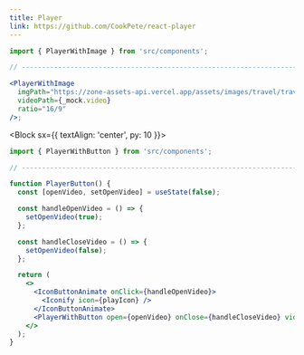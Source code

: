```yaml
---
title: Player
link: https://github.com/CookPete/react-player
---
```


<Block>
  <PlayerImage />
</Block>

```jsx
import { PlayerWithImage } from 'src/components';

// ----------------------------------------------------------------------

<PlayerWithImage
  imgPath="https://zone-assets-api.vercel.app/assets/images/travel/travel_hero_4.jpg"
  videoPath={_mock.video}
  ratio="16/9"
/>;
```

<Block sx={{ textAlign: 'center', py: 10 }}>
  <PlayerButton />
</Block>

```jsx
import { PlayerWithButton } from 'src/components';

// ----------------------------------------------------------------------

function PlayerButton() {
  const [openVideo, setOpenVideo] = useState(false);

  const handleOpenVideo = () => {
    setOpenVideo(true);
  };

  const handleCloseVideo = () => {
    setOpenVideo(false);
  };

  return (
    <>
      <IconButtonAnimate onClick={handleOpenVideo}>
        <Iconify icon={playIcon} />
      </IconButtonAnimate>
      <PlayerWithButton open={openVideo} onClose={handleCloseVideo} videoPath={_mock.video} />
    </>
  );
}
```
